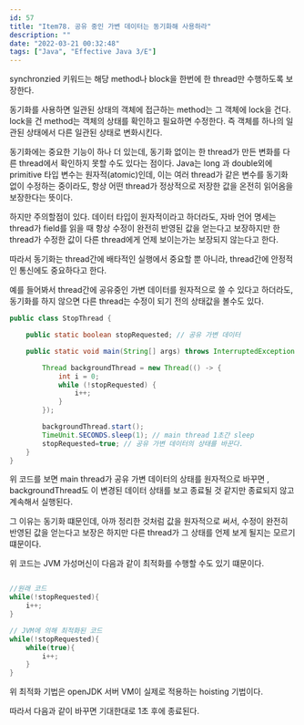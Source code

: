 ```yaml
---
id: 57
title: "Item78. 공유 중인 가변 데이터는 동기화해 사용하라"
description: ""
date: "2022-03-21 00:32:48"
tags: ["Java", "Effective Java 3/E"]
---
```

synchronzied 키워드는 해당 method나 block을 한번에 한 thread만 수행하도록 보장한다. 

동기화를 사용하면 일관된 상태의 객체에 접근하는 method는 그 객체에 lock을 건다. 
lock을 건 method는 객체의 상태를 확인하고 필요하면 수정한다. 즉 객체를 하나의 일관된 상태에서 다른 일관된 상태로 변화시킨다. 

동기화에는 중요한 기능이 하나 더 있는데, 동기화 없이는 한 thread가 만든 변화를 다른 thread에서 확인하지 못할 수도 있다는 점이다. 
Java는 long 과 double외에 primitive 타입 변수는 원자적(atomic)인데, 이는 여러 thread가 같은 변수를 동기화 없이 수정하는 중이라도, 항상 어떤 thread가 정상적으로 저장한 값을 온전히 읽어옴을 보장한다는 뜻이다. 

하지만 주의할점이 있다. 데이터 타입이 원자적이라고 하더라도, 자바 언어 명세는 thread가 field를 읽을 때 항상 수정이 완전히 반영된 값을 얻는다고 보장하지만 한 thread가 수정한 값이 다른 thread에게 언제 보이는가는 보장되지 않는다고 한다. 

따라서 동기화는 thread간에 배타적인 실행에서 중요할 뿐 아니라, thread간에 안정적인 통신에도 중요하다고 한다. 

예를 들어봐서 thread간에 공유중인 가변 데이터를 원자적으로 쓸 수 있다고 하더라도, 동기화를 하지 않으면 다른 thread는 수정이 되기 전의 상태값을 볼수도 있다. 

```java
public class StopThread {

    public static boolean stopRequested; // 공유 가변 데이터 

    public static void main(String[] args) throws InterruptedException {

        Thread backgroundThread = new Thread(() -> {
            int i = 0;
            while (!stopRequested) {
                i++;
            }
        });

        backgroundThread.start(); 
        TimeUnit.SECONDS.sleep(1); // main thread 1초간 sleep
        stopRequested=true; // 공유 가변 데이터의 상태를 바꾼다. 
    }
}

```

위 코드를 보면 main thread가 공유 가변 데이터의 상태를 원자적으로 바꾸면 , backgroundThread도 이 변경된 데이터 상태를 보고 종료될 것 같지만 종료되지 않고 계속해서 실행된다. 

그 이유는 동기화 떄문인데, 아까 정리한 것처럼 값을 원자적으로 써서, 수정이 완전히 반영된 값을 얻는다고 보장은 하지만 다른 thread가 그 상태를 언제 보게 될지는 모르기 떄문이다.

위 코드는 JVM 가성머신이 다음과 같이 최적화를 수행할 수도 있기 떄문이다.

```java

//원래 코드
while(!stopRequested){
    i++;
}

// JVM에 의해 최적화된 코드
while(!stopRequested){
    while(true){
        i++;
    }
}
```

위 최적화 기법은 openJDK 서버 VM이 실제로 적용하는 hoisting 기법이다. 



따라서 다음과 같이 바꾸면 기대한대로 1초 후에 종료된다.

